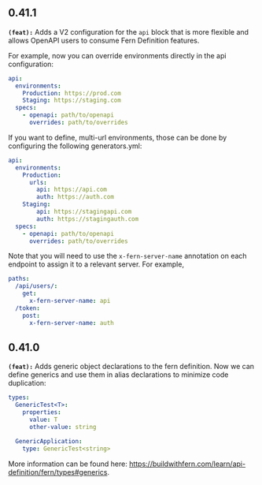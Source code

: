 ## 0.41.1
**`(feat):`** Adds a V2 configuration for the `api` block that is more flexible and allows
OpenAPI users to consume Fern Definition features.

For example, now you can override environments directly in the api configuration:
```yml
api:
  environments:
    Production: https://prod.com
    Staging: https://staging.com
  specs:
    - openapi: path/to/openapi
      overrides: path/to/overrides
```

If you want to define, multi-url environments, those can be done by configuring the following generators.yml:
```yml
api:
  environments:
    Production:
      urls:
        api: https://api.com
        auth: https://auth.com
    Staging:
        api: https://stagingapi.com
        auth: https://stagingauth.com
  specs:
    - openapi: path/to/openapi
      overrides: path/to/overrides
```

Note that you will need to use the `x-fern-server-name` annotation on each endpoint to assign it to a relevant server. For example,

```yml
paths:
  /api/users/:
    get:
      x-fern-server-name: api
  /token:
    post:
      x-fern-server-name: auth
```


## 0.41.0
**`(feat):`** Adds generic object declarations to the fern definition. Now we can define generics and
use them in alias declarations to minimize code duplication:

```yml
types:
  GenericTest<T>:
    properties:
      value: T
      other-value: string

  GenericApplication:
    type: GenericTest<string>
```

More information can be found here: https://buildwithfern.com/learn/api-definition/fern/types#generics.


